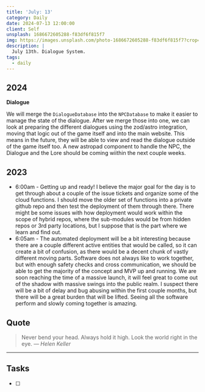 ```yaml
---
title: 'July: 13'
category: Daily
date: 2024-07-13 12:00:00
client: Self
unsplash: 1686672605288-f83df6f815f7
img: https://images.unsplash.com/photo-1686672605288-f83df6f815f7?crop=entropy&cs=srgb&fm=jpg&ixid=MnwzNjM5Nzd8MHwxfHJhbmRvbXx8fHx8fHx8fDE2ODE3NDg2ODY&ixlib=rb-4.0.3&q=85
description: |
  July 13th. Dialogue System.
tags:
  - daily
---
```



## 2024

**Dialogue**

We will merge the `DialogueDatabase` into the `NPCDatabase` to make it easier to manage the state of the dialogue.
After we merge those into one, we can look at preparing the different dialogues using the zod/astro integration, moving that logic out of the game itself and into the main website.
This means in the future, they will be able to view and read the dialogue outside of the game itself too.
A new astropad component to handle the NPC, the Dialogue and the Lore should be coming wiithin the next couple weeks.


## 2023
- 6:00am - Getting up and ready! I believe the major goal for the day is to get through about a couple of the issue tickets and organize some of the cloud functions. I should move the older set of functions into a private github repo and then test the deployment of them through there. There might be some issues with how deployment would work within the scope of hybrid repos, where the sub-modules would be from hidden repos or 3rd party locations, but I suppose that is the part where we learn and find out.
- 6:05am - The automated deployment will be a bit interesting because there are a couple different active entities that would be called, so it can create a bit of confusion, as there would be a decent chunk of vastly different moving parts. Software does not always like to work together, but with enough safety checks and cross communication, we should be able to get the majority of the concept and MVP up and running. We are soon reaching the time of a massive launch, it will feel great to come out of the shadow with massive swings into the public realm. I suspect there will be a bit of delay and bug abusing within the first couple months, but there will be a great burden that will be lifted. Seeing all the software perform and slowly coming together is amazing. 

## Quote

> Never bend your head. Always hold it high. Look the world right in the eye.
> — <cite>Helen Keller</cite>

---

## Tasks

- [ ]